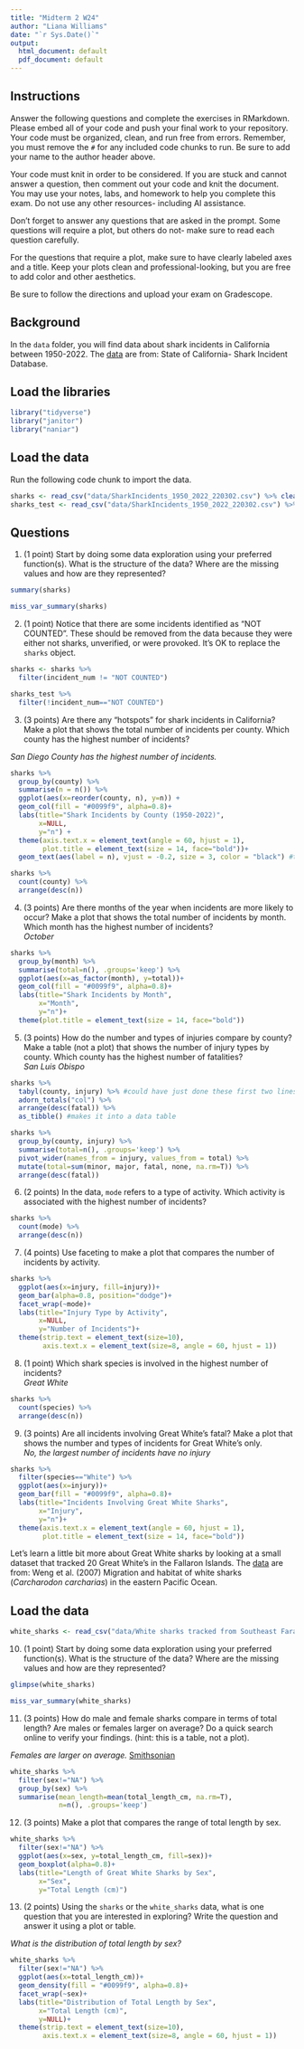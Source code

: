 ```yaml
---
title: "Midterm 2 W24"
author: "Liana Williams"
date: "`r Sys.Date()`"
output:
  html_document: default
  pdf_document: default
---
```


## Instructions
Answer the following questions and complete the exercises in RMarkdown. Please embed all of your code and push your final work to your repository. Your code must be organized, clean, and run free from errors. Remember, you must remove the `#` for any included code chunks to run. Be sure to add your name to the author header above. 

Your code must knit in order to be considered. If you are stuck and cannot answer a question, then comment out your code and knit the document. You may use your notes, labs, and homework to help you complete this exam. Do not use any other resources- including AI assistance.  

Don't forget to answer any questions that are asked in the prompt. Some questions will require a plot, but others do not- make sure to read each question carefully.  

For the questions that require a plot, make sure to have clearly labeled axes and a title. Keep your plots clean and professional-looking, but you are free to add color and other aesthetics.  

Be sure to follow the directions and upload your exam on Gradescope.    

## Background
In the `data` folder, you will find data about shark incidents in California between 1950-2022. The [data](https://catalog.data.gov/dataset/shark-incident-database-california-56167) are from: State of California- Shark Incident Database.   

## Load the libraries
```r
library("tidyverse")
library("janitor")
library("naniar")
```

## Load the data
Run the following code chunk to import the data.
```r
sharks <- read_csv("data/SharkIncidents_1950_2022_220302.csv") %>% clean_names()
sharks_test <- read_csv("data/SharkIncidents_1950_2022_220302.csv") %>% clean_names()
```

## Questions
1. (1 point) Start by doing some data exploration using your preferred function(s). What is the structure of the data? Where are the missing values and how are they represented?  
```r
summary(sharks)
```

```r
miss_var_summary(sharks)
```

2. (1 point) Notice that there are some incidents identified as "NOT COUNTED". These should be removed from the data because they were either not sharks, unverified, or were provoked. It's OK to replace the `sharks` object.
```r
sharks <- sharks %>% 
  filter(incident_num != "NOT COUNTED")
```

```r
sharks_test %>% 
  filter(!incident_num=="NOT COUNTED")
```


3. (3 points) Are there any "hotspots" for shark incidents in California? Make a plot that shows the total number of incidents per county. Which county has the highest number of incidents?

_San Diego County has the highest number of incidents._

```r
sharks %>% 
  group_by(county) %>%
  summarise(n = n()) %>%
  ggplot(aes(x=reorder(county, n), y=n)) +
  geom_col(fill = "#0099f9", alpha=0.8)+
  labs(title="Shark Incidents by County (1950-2022)", 
       x=NULL, 
       y="n") +
  theme(axis.text.x = element_text(angle = 60, hjust = 1),
        plot.title = element_text(size = 14, face="bold"))+
  geom_text(aes(label = n), vjust = -0.2, size = 3, color = "black") #this is how to get the numbers on the bars 
```

```r
sharks %>% 
  count(county) %>% 
  arrange(desc(n))
```

4. (3 points) Are there months of the year when incidents are more likely to occur? Make a plot that shows the total number of incidents by month. Which month has the highest number of incidents?  
_October_
```r
sharks %>% 
  group_by(month) %>%
  summarise(total=n(), .groups='keep') %>% 
  ggplot(aes(x=as_factor(month), y=total))+
  geom_col(fill = "#0099f9", alpha=0.8)+
  labs(title="Shark Incidents by Month", 
       x="Month", 
       y="n")+
  theme(plot.title = element_text(size = 14, face="bold"))
```

5. (3 points) How do the number and types of injuries compare by county? Make a table (not a plot) that shows the number of injury types by county. Which county has the highest number of fatalities?  
_San Luis Obispo_
```r
sharks %>% 
  tabyl(county, injury) %>% #could have just done these first two lines
  adorn_totals("col") %>% 
  arrange(desc(fatal)) %>% 
  as_tibble() #makes it into a data table
```

```r
sharks %>% 
  group_by(county, injury) %>%
  summarise(total=n(), .groups='keep') %>% 
  pivot_wider(names_from = injury, values_from = total) %>% 
  mutate(total=sum(minor, major, fatal, none, na.rm=T)) %>% 
  arrange(desc(fatal))
```

6. (2 points) In the data, `mode` refers to a type of activity. Which activity is associated with the highest number of incidents?
```r
sharks %>% 
  count(mode) %>% 
  arrange(desc(n))
```

7. (4 points) Use faceting to make a plot that compares the number of incidents by activity.
```r
sharks %>% 
  ggplot(aes(x=injury, fill=injury))+
  geom_bar(alpha=0.8, position="dodge")+
  facet_wrap(~mode)+
  labs(title="Injury Type by Activity", 
       x=NULL, 
       y="Number of Incidents")+
  theme(strip.text = element_text(size=10),
        axis.text.x = element_text(size=8, angle = 60, hjust = 1))
```

8. (1 point) Which shark species is involved in the highest number of incidents?  
_Great White_
```r
sharks %>% 
  count(species) %>% 
  arrange(desc(n))
```

9. (3 points) Are all incidents involving Great White's fatal? Make a plot that shows the number and types of incidents for Great White's only.  
_No, the largest number of incidents have no injury_
```r
sharks %>% 
  filter(species=="White") %>% 
  ggplot(aes(x=injury))+
  geom_bar(fill = "#0099f9", alpha=0.8)+
  labs(title="Incidents Involving Great White Sharks", 
       x="Injury", 
       y="n")+
  theme(axis.text.x = element_text(angle = 60, hjust = 1),
        plot.title = element_text(size = 14, face="bold"))
```

Let's learn a little bit more about Great White sharks by looking at a small dataset that tracked 20 Great White's in the Fallaron Islands. The [data](https://link.springer.com/article/10.1007/s00227-007-0739-4) are from: Weng et al. (2007) Migration and habitat of white sharks (_Carcharodon carcharias_) in the eastern Pacific Ocean.

## Load the data
```r
white_sharks <- read_csv("data/White sharks tracked from Southeast Farallon Island, CA, USA, 1999 2004.csv", na = c("?", "n/a")) %>% clean_names()
```

10. (1 point) Start by doing some data exploration using your preferred function(s). What is the structure of the data? Where are the missing values and how are they represented?
```r
glimpse(white_sharks)
```

```r
miss_var_summary(white_sharks)
```

11. (3 points) How do male and female sharks compare in terms of total length? Are males or females larger on average? Do a quick search online to verify your findings. (hint: this is a table, not a plot).  

_Females are larger on average._ [Smithsonian](https://ocean.si.edu/ocean-life/sharks-rays/how-big-are-great-white-sharks)
```r
white_sharks %>%
  filter(sex!="NA") %>% 
  group_by(sex) %>% 
  summarise(mean_length=mean(total_length_cm, na.rm=T),
            n=n(), .groups='keep')
```

12. (3 points) Make a plot that compares the range of total length by sex.
```r
white_sharks %>% 
  filter(sex!="NA") %>% 
  ggplot(aes(x=sex, y=total_length_cm, fill=sex))+
  geom_boxplot(alpha=0.8)+
  labs(title="Length of Great White Sharks by Sex", 
       x="Sex", 
       y="Total Length (cm)")
```

13. (2 points) Using the `sharks` or the `white_sharks` data, what is one question that you are interested in exploring? Write the question and answer it using a plot or table.  

_What is the distribution of total length by sex?_
```r
white_sharks %>%
  filter(sex!="NA") %>% 
  ggplot(aes(x=total_length_cm))+
  geom_density(fill = "#0099f9", alpha=0.8)+
  facet_wrap(~sex)+
  labs(title="Distribution of Total Length by Sex", 
       x="Total Length (cm)", 
       y=NULL)+
  theme(strip.text = element_text(size=10),
        axis.text.x = element_text(size=8, angle = 60, hjust = 1))
```